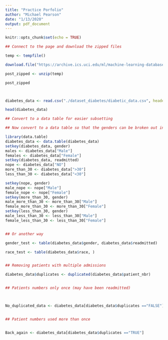 ```yaml
---
title: "Practice Porfolio"
author: "Michael Pearson"
date: "1/13/2020"
output: pdf_document
---
```


```r
knitr::opts_chunk$set(echo = TRUE)

## Connect to the page and download the zipped files

temp <- tempfile()

download.file("https://archive.ics.uci.edu/ml/machine-learning-databases/00296/dataset_diabetes.zip", temp)

post_zipped <- unzip(temp)

post_zipped



diabetes_data <- read.csv("./dataset_diabetes/diabetic_data.csv", header = TRUE)

head(diabetes_data)

## Convert to a data table for easier subsetting

## Now convert to a data table so that the genders can be broken out into separate tables for analysis

library(data.table)
diabetes_data <- data.table(diabetes_data)
setkey(diabetes_data, gender)
males <- diabetes_data["Male"]
females <- diabetes_data["Female"]
setkey(diabetes_data, readmitted)
nope <- diabetes_data["NO"]
more_than_30 <- diabetes_data[">30"]
less_than_30 <- diabetes_data["<30"]

setkey(nope, gender)
male_nope <- nope["Male"]
female_nope <- nope["Female"]
setkey(more_than_30, gender)
male_more_than_30 <- more_than_30["Male"]
female_more_than_30 <- more_than_30["Female"]
setkey(less_than_30, gender)
male_less_than_30 <- less_than_30["Male"]
female_less_than_30 <- less_than_30["Female"]


## Or another way

gender_test <- table(diabetes_data$gender, diabetes_data$readmitted)

race_test <- table(diabetes_data$race, )


## Removing patients with multiple admissions

diabetes_data$duplicates <- duplicated(diabetes_data$patient_nbr)


## Patients numbers only once (may have been readmitted)



No_duplicated_data <- diabetes_data[diabetes_data$duplicates =="FALSE"]


## Patient numbers used more than once


Back_again <- diabetes_data[diabetes_data$duplicates =="TRUE"]





```

